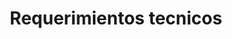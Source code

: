---
title: "Requerimientos tecnicos"
description: "Aqui le explicaremos todos los requisitos que debe tener para poder usar nuestro software."
slug: "requerimientos/Rf119"
---